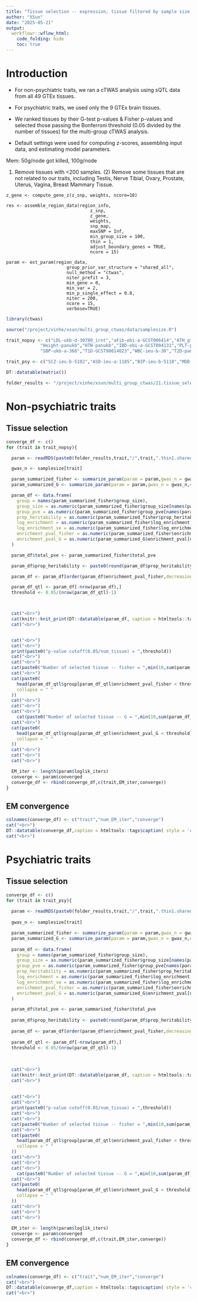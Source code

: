 ```yaml
---
title: "Tissue selection -- expression, tissue filtered by sample size, irrelevant tissues filtered out, brian tissue removed from non-psychiatric traits"
author: "XSun"
date: "2025-05-21"
output:
  workflowr::wflow_html:
    code_folding: hide
    toc: true
---
```


# Introduction

- For non-psychiatric traits, we ran a cTWAS analysis using sQTL data from all 49 GTEx tissues.
- For psychiatric traits, we used only the 9 GTEx brain tissues.
- We ranked tissues by their G-test p-values & Fisher p-values and selected those passing the Bonferroni threshold (0.05 divided by the number of tissues) for the multi-group cTWAS analysis.

- Default settings were used for computing z-scores, assembling input data, and estimating model parameters.

Mem: 50g/node got killed, 100g/node

(1) Remove tissues with <200 samples. (2) Remove some tissues that are not related to our traits, including Testis, Nerve Tibial, Ovary, Prostate, Uterus, Vagina, Breast Mammary Tissue.

```
z_gene <- compute_gene_z(z_snp, weights, ncore=10)
```

```
res <- assemble_region_data(region_info, 
                                z_snp, 
                                z_gene, 
                                weights,
                                snp_map,
                                maxSNP = Inf,
                                min_group_size = 100,
                                thin = 1,
                                adjust_boundary_genes = TRUE,
                                ncore = 15)
```

```
param <- est_param(region_data, 
                       group_prior_var_structure = "shared_all",
                       null_method = "ctwas",
                       niter_prefit = 3,
                       min_gene = 0,
                       min_var = 2,                          
                       min_p_single_effect = 0.8,
                       niter = 200, 
                       ncore = 15,
                       verbose=TRUE)
```


```r
library(ctwas)

source("/project/xinhe/xsun/multi_group_ctwas/data/samplesize.R")

trait_nopsy <- c("LDL-ukb-d-30780_irnt","aFib-ebi-a-GCST006414","ATH_gtexukb","BMI-panukb","HB-panukb",
             "Height-panukb","HTN-panukb","IBD-ebi-a-GCST004131","PLT-panukb","RA-panukb","RBC-panukb",
             "SBP-ukb-a-360","T1D-GCST90014023","WBC-ieu-b-30","T2D-panukb")

trait_psy <- c("SCZ-ieu-b-5102","ASD-ieu-a-1185","BIP-ieu-b-5110","MDD-ieu-b-102","PD-ieu-b-7","ADHD-ieu-a-1183","NS-ukb-a-230")

DT::datatable(matrix())

folder_results <- "/project/xinhe/xsun/multi_group_ctwas/21.tissue_selection_0511/results/E_thin1_shared_all_mingene0_exclude_brainprocess/"

```

# Non-psychiatric traits

## Tissue selection

```r
converge_df <- c()
for (trait in trait_nopsy){

  param <- readRDS(paste0(folder_results,trait,"/",trait,".thin1.shared_all.param.RDS"))

  gwas_n <- samplesize[trait]

  param_summarized_fisher <- summarize_param(param = param,gwas_n = gwas_n,enrichment_test = "fisher",alternative = "greater")
  param_summarized_G <- summarize_param(param = param,gwas_n = gwas_n,enrichment_test = "G")

  param_df <- data.frame(
    group = names(param_summarized_fisher$group_size),
    group_size = as.numeric(param_summarized_fisher$group_size[names(param_summarized_fisher$group_size)]),
    group_pve = as.numeric(param_summarized_fisher$group_pve[names(param_summarized_fisher$group_size)]),
    prop_heritability = as.numeric(param_summarized_fisher$prop_heritability[names(param_summarized_fisher$group_size)]),
    log_enrichment = as.numeric(param_summarized_fisher$log_enrichment[names(param_summarized_fisher$group_size)]),
    log_enrichment_se = as.numeric(param_summarized_fisher$log_enrichment_se[names(param_summarized_fisher$group_size)]),
    enrichment_pval_fisher = as.numeric(param_summarized_fisher$enrichment_pval[names(param_summarized_fisher$group_size)]),
    enrichment_pval_G = as.numeric(param_summarized_G$enrichment_pval[names(param_summarized_G$group_size)])
  )

  param_df$total_pve <- param_summarized_fisher$total_pve

  param_df$prop_heritability <- paste0(round(param_df$prop_heritability * 100, 5), "%")

  param_df <- param_df[order(param_df$enrichment_pval_fisher,decreasing = F),]

  param_df_qtl <- param_df[-nrow(param_df),]
  threshold <- 0.05/(nrow(param_df_qtl)-1)



  cat("<br>")
  cat(knitr::knit_print(DT::datatable(param_df, caption = htmltools::tags$caption( style = 'caption-side: left; text-align: left; color:black;  font-size:150% ;',trait,options = list(pageLength = 10)))))
  cat("<br>")


  cat("<br>")
  cat("<br>")
  print(paste0("p-value cutoff(0.05/num_tissue) = ",threshold))
  cat("<br>")
  cat("<br>")
  cat(paste0("Number of selected tissue -- fisher = ",min(10,sum(param_df_qtl$enrichment_pval_fisher < threshold)),"\n"))
  cat("<br>")
  cat(paste0(
    head(param_df_qtl$group[param_df_qtl$enrichment_pval_fisher < threshold], 10),
    collapse = " "
  ))
  cat("<br>")
  cat("<br>")
  cat("<br>")
    cat(paste0("Number of selected tissue -- G = ",min(10,sum(param_df_qtl$enrichment_pval_G < threshold)),"\n"))
  cat("<br>")
  cat(paste0(
    head(param_df_qtl$group[param_df_qtl$enrichment_pval_G < threshold], 10),
    collapse = " "
  ))
  cat("<br>")
  cat("<br>")
  cat("<br>")

  EM_iter <- length(param$loglik_iters)
  converge <- param$converged
  converge_df <- rbind(converge_df,c(trait,EM_iter,converge))
}

```


## EM convergence

```r

colnames(converge_df) <- c("trait","num_EM_iter","converge")
cat("<br>")
DT::datatable(converge_df,caption = htmltools::tags$caption( style = 'caption-side: left; text-align: left; color:black;  font-size:150% ;','EM convergence '),options = list(pageLength = 30) )
cat("<br>")
```


# Psychiatric traits

## Tissue selection

```r

converge_df <- c()
for (trait in trait_psy){
  
  param <- readRDS(paste0(folder_results,trait,"/",trait,".thin1.shared_all.param.RDS"))
  
  gwas_n <- samplesize[trait]

  param_summarized_fisher <- summarize_param(param = param,gwas_n = gwas_n,enrichment_test = "fisher",alternative = "greater")
  param_summarized_G <- summarize_param(param = param,gwas_n = gwas_n,enrichment_test = "G")
  
  param_df <- data.frame(
    group = names(param_summarized_fisher$group_size),
    group_size = as.numeric(param_summarized_fisher$group_size[names(param_summarized_fisher$group_size)]),
    group_pve = as.numeric(param_summarized_fisher$group_pve[names(param_summarized_fisher$group_size)]),
    prop_heritability = as.numeric(param_summarized_fisher$prop_heritability[names(param_summarized_fisher$group_size)]),
    log_enrichment = as.numeric(param_summarized_fisher$log_enrichment[names(param_summarized_fisher$group_size)]),
    log_enrichment_se = as.numeric(param_summarized_fisher$log_enrichment_se[names(param_summarized_fisher$group_size)]),
    enrichment_pval_fisher = as.numeric(param_summarized_fisher$enrichment_pval[names(param_summarized_fisher$group_size)]),
    enrichment_pval_G = as.numeric(param_summarized_G$enrichment_pval[names(param_summarized_G$group_size)])
  )

  param_df$total_pve <- param_summarized_fisher$total_pve
  
  param_df$prop_heritability <- paste0(round(param_df$prop_heritability * 100, 5), "%")
  
  param_df <- param_df[order(param_df$enrichment_pval_fisher,decreasing = F),]
  
  param_df_qtl <- param_df[-nrow(param_df),]
  threshold <- 0.05/(nrow(param_df_qtl)-1)
  
  
  
  cat("<br>")
  cat(knitr::knit_print(DT::datatable(param_df, caption = htmltools::tags$caption( style = 'caption-side: left; text-align: left; color:black;  font-size:150% ;',trait,options = list(pageLength = 10)))))
  cat("<br>")
  
  
  cat("<br>")
  cat("<br>")
  print(paste0("p-value cutoff(0.05/num_tissue) = ",threshold))
  cat("<br>")
  cat("<br>")
  cat(paste0("Number of selected tissue -- fisher = ",min(10,sum(param_df_qtl$enrichment_pval_fisher < threshold)),"\n"))
  cat("<br>")
  cat(paste0(
    head(param_df_qtl$group[param_df_qtl$enrichment_pval_fisher < threshold], 10), 
    collapse = " "
  ))
  cat("<br>")
  cat("<br>")
  cat("<br>")
    cat(paste0("Number of selected tissue -- G = ",min(10,sum(param_df_qtl$enrichment_pval_G < threshold)),"\n"))
  cat("<br>")
  cat(paste0(
    head(param_df_qtl$group[param_df_qtl$enrichment_pval_G < threshold], 10), 
    collapse = " "
  ))
  cat("<br>")
  cat("<br>")
  cat("<br>")
 
  EM_iter <- length(param$loglik_iters)
  converge <- param$converged
  converge_df <- rbind(converge_df,c(trait,EM_iter,converge))
}

```


## EM convergence

```r

colnames(converge_df) <- c("trait","num_EM_iter","converge")
cat("<br>")
DT::datatable(converge_df,caption = htmltools::tags$caption( style = 'caption-side: left; text-align: left; color:black;  font-size:150% ;','EM convergence '),options = list(pageLength = 30) )
cat("<br>")
```
